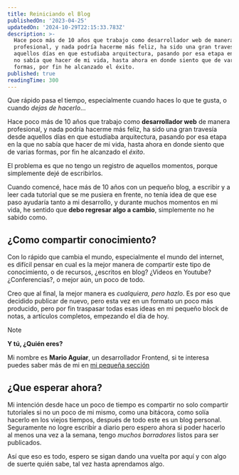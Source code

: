 ```yaml
---
title: Reiniciando el Blog
publishedOn: '2023-04-25'
updatedOn: '2024-10-29T22:15:33.783Z'
description: >-
  Hace poco más de 10 años que trabajo como desarrollador web de manera
  profesional, y nada podría hacerme más feliz, ha sido una gran travesía desde
  aquellos días en que estudiaba arquitectura, pasando por esa etapa en la que
  no sabía que hacer de mi vida, hasta ahora en donde siento que de varias
  formas, por fin he alcanzado el éxito.
published: true
readingTime: 300
---
```


Que rápido pasa el tiempo, especialmente cuando haces lo que te gusta, o cuando
_dejas de hacerlo_…

Hace poco más de 10 años que trabajo como **desarrollador web** de manera profesional,
y nada podría hacerme más feliz, ha sido una gran travesía desde aquellos días
en que estudiaba arquitectura, pasando por esa etapa en la que no sabía que hacer
de mi vida, hasta ahora en donde siento que de varias formas, por fin he alcanzado
el _éxito_.

El problema es que no tengo un registro de aquellos momentos, porque simplemente
dejé de escribirlos.

Cuando comencé, hace más de 10 años con un pequeño blog, a escribir y a leer cada
tutorial que se me pusiera en frente, no tenía idea de que ese paso ayudaría tanto
a mi desarrollo, y durante muchos momentos en mi vida, he sentido que **debo regresar
algo a cambio**, simplemente no he sabido como.

## ¿Como compartir conocimiento?

Con lo rápido que cambia el mundo, especialmente el mundo del internet, es difícil
pensar en cual es la mejor manera de compartir este tipo de conocimiento, o de
recursos, ¿escritos en blog? ¿Videos en Youtube? ¿Conferencias?, o mejor aún,
un poco de todo.

Creo que al final, la mejor manera es _cualquiera, pero hazlo_. Es por eso que
decidido publicar de nuevo, pero esta vez en un formato un poco más producido,
pero por fin traspasar todas esas ideas en mi pequeño block de notas, a artículos
completos, empezando el día de hoy.

> [!NOTE]
> **Y tú, ¿Quién eres?**
>
> Mi nombre es **Mario Aguiar**, un desarrollador Frontend, si te interesa puedes saber más de mi en [mi pequeña sección](/sobre-mi)

## ¿Que esperar ahora?

Mi intención desde hace un poco de tiempo es compartir no solo compartir tutoriales
si no un poco de mi mismo, como una bitácora, como solía hacerlo en los viejos tiempos,
después de todo este es un blog personal. Seguramente no logre escribir a diario pero espero
ahora si poder hacerlo al menos una vez a la semana, tengo _muchos borradores_ listos
para ser publicados.

Así que eso es todo, espero se sigan dando una vuelta por aquí y con algo de suerte
quién sabe, tal vez hasta aprendamos algo.
